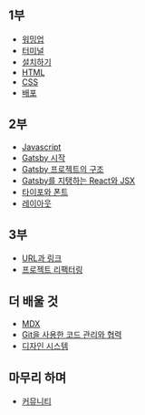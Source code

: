 
## 1부
* [워밍업](warming-up)
* [터미널](terminal)
* [설치하기](installation)
* [HTML](basic-html)
* [CSS](basic-css)
* [배포](deploy)


## 2부
* [Javascript](basic-javascript)
* [Gatsby 시작](gatsby-init)
* [Gatsby 프로젝트의 구조](gatsby-structure)
* [Gatsby를 지탱하는 React와 JSX](react-and-jsx)
* [타이포와 폰트](typography)
* [레이아웃](layout)


## 3부
* [URL과 링크](url-and-link)
* [프로젝트 리팩터링](refactoring-to-gatsby)


## 더 배울 것
* [MDX](mdx)
* [Git을 사용한 코드 관리와 협력](git)
* [디자인 시스템](design-system)


## 마무리 하며
* [커뮤니티](community)
